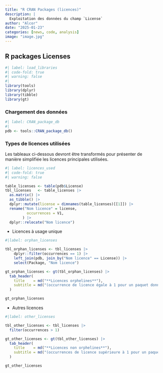 ```yaml
---
title: "R CRAN Packages (licences)"
description: |
  Exploitation des données du champ `License`
author: "Alcor"
date: "2025-01-23"
categories: [news, code, analysis]
image: "image.jpg"
---
```


## R packages Licenses

```r
#| label: load_libraries
#| code-fold: true
#| warning: false
#| 
library(tools)
library(dplyr)
library(tibble)
library(gt)
```

### Chargement des données

```r
#| label: CRAN_package_db
#|  
pdb <- tools::CRAN_package_db()

```

### Types de licences utilisées

Les tableaux ci-dessous devront être transformés pour présenter de manière simplifiée les licences principales utilisées.

```r
#| label: licences_used
#| code-fold: true
#| warning: false

table_licenses <- table(pdb$License)
tbl_licenses   <- table_licenses |> 
  as.matrix() |> 
  as_tibble() |> 
  dplyr::mutate(license = dimnames(table_licenses)[[1]]) |> 
  rename("Nom licence" = license,
          occurrences = V1,
        ) |> 
  dplyr::relocate("Nom licence")

```

  - Licences à usage unique

```r
#|label: orphan_licenses

tbl_orphan_licenses <- tbl_licenses |> 
    dplyr::filter(occurrences == 1) |> 
    left_join(pdb, join_by("Nom licence" == License)) |> 
    select(Package, "Nom licence")

gt_orphan_licenses <- gt(tbl_orphan_licenses) |> 
  tab_header(
    title    = md("**Licences orphelines**"),
    subtitle = md("(occurrence de licence égale à 1 pour un paquet donné)")
  ) 

gt_orphan_licenses

```

  - Autres licences

```r
#|label: other_licenses

tbl_other_licenses <- tbl_licenses |> 
  filter(occurrences > 1)

gt_other_licenses <- gt(tbl_other_licenses) |> 
  tab_header(
    title    = md("**Licences non orphelines**"),
    subtitle = md("(occurrences de licence supérieure à 1 pour un paquet donné)")
  ) 

gt_other_licenses

```

